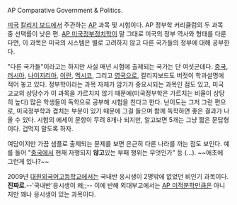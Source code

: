 AP Comparative Government & Politics.

[[미국]] [[칼리지 보드]]에서 주관하는 [[AP]] 과목 및 시험이다. AP 정부학 커리큘럼의 두 과목 중 선택률이 낮은 편. [[AP 미국정부정치학]]이 말 그대로 미국의 정부 역사와 형태를 다룬다면, 이 과목은 미국의 시스템은 별로 고려하지 않고 다른 국가들의 정부에 대해 공부한다.

"다른 국가들"이라고는 하지만 사실 매년 시험에 출제되는 국가는 단 여섯군데다. [[중국]], [[러시아]], [[나이지리아]], [[이란]], [[멕시코]], 그리고 [[영국]]으로, 칼리지보드도 버젓이 학과설명에 적어 놓고 있다. 정부학이라는 과목 자체가 암기가 중요시되는 과목인 점도 있고, 미국 고교의 상당수가 이 과목을 가르치지 않기 때문에(미국정부학은 가르치는 비율이 상당히 높다) 많은 학생들이 독학으로 공부해 시험을 친다고 한다. 난이도는 그저 그런 편으로, 미국정부학과 겹치는 부분이 있기 때문에 그걸 들으며 함께 독학하면 좋은 결과가 나올 수 있다. 시험의 에세이 문항이 무려 8개나 되지만, 알고보면 5개는 그냥 짧은 문답형이다. 겁먹지 말도록 하자.

여담이지만 가끔 샘플로 출제되는 문제를 보면 은근히 다른 나라를 까는 점도 보인다. 예를 들어 "[[중국]]에서 현재 자행되지 '''않고'''있는 부패 행위는 무엇인가" 등 (…). ~~애초에 그런게 있나?~~

2009년 [[대원외국어고등학교]]에서는 국내반 응시생이 2명밖에 없었던 비인기 과목이다. '''진짜로'''.--'국내반'응시생이 왜;;--
이에 반해 외대부고에서는 [[AP 미적분학]]만큼은 아니지만 꽤나 응시생이 있는 과목이다. 
